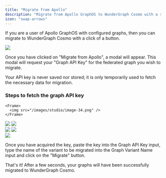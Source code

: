 ```yaml
---
title: "Migrate from Apollo"
description: "Migrate from Apollo GraphOS to WunderGraph Cosmo with a single click"
icon: "swap-arrows"
---
```


If you are a user of Apollo GraphOS with configured graphs, then you can migrate to WunderGraph Cosmo with a click of a button.

<Frame caption="Migrate from Apollo button">
  <img src="/images/studio/image-33.png" />
</Frame>

Once you have clicked on "Migrate from Apollo", a modal will appear. This modal will request your "Graph API Key" for the federated graph you wish to migrate.

<Info>
  Your API key is never saved nor stored; it is only temporarily used to fetch
  the necessary data for migration.
</Info>

### Steps to fetch the graph API key

<Steps>
  <Step title="Navigate to Apollo GraphOS Studio"/>
  <Step title="Select the graph that has to be migrated">

    <Frame>
      <img src="/images/studio/image-34.png" />
    </Frame>

  </Step>

<Step title="Navigate to the settings page of the graph">
  <Frame>
    <img src="/images/studio/image-35.png" />
  </Frame>
</Step>

<Step title="Navigate to the 'This Graph' tab and click on API Keys">
  <Frame>
    <img src="/images/studio/image-36.png" />
  </Frame>
  <br />
  <Frame>
    <img src="/images/studio/image-37.png" />
  </Frame>
</Step>

  <Step title="Create a new key and copy">
    <Frame>
      <img src="/images/studio/image-38.png" />
    </Frame>
<br/>
    <Frame caption="Migrate from Apollo modal">
      <img src="/images/studio/image-39.png" />
    </Frame>
  </Step>
</Steps>

Once you have acquired the key, paste the key into the Graph API Key input, type the name of the variant to be migrated into the Graph Variant Name input and click on the "Migrate" button.

That's it! After a few seconds, your graphs will have been successfully migrated to WunderGraph Cosmo.
